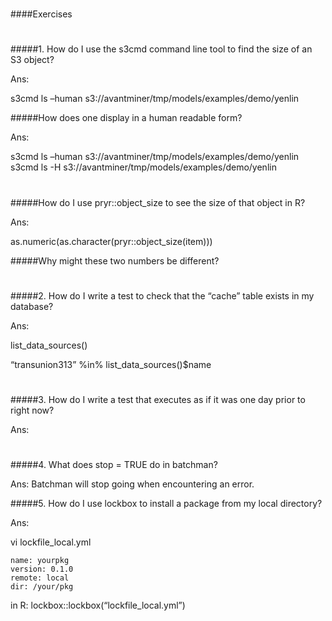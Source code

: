  
#
####Exercises 

#
#####1. How do I use the s3cmd command line tool to find the size of an S3 object? 

Ans:
  
s3cmd ls --human s3://avantminer/tmp/models/examples/demo/yenlin

  
#####How does one display in a human readable form? 

Ans:
  
s3cmd ls --human s3://avantminer/tmp/models/examples/demo/yenlin
s3cmd ls -H s3://avantminer/tmp/models/examples/demo/yenlin


#
#####How do I use pryr::object_size to see the size of that object in R? 

Ans: 
  
as.numeric(as.character(pryr::object_size(item)))


#####Why might these two numbers be different?


#
#####2. How do I write a test to check that the "cache" table exists in my database?

Ans:

list_data_sources()

"transunion313" %in% list_data_sources()$name

  
#  
#####3. How do I write a test that executes as if it was one day prior to right now?

Ans:


#  
#####4. What does stop = TRUE do in batchman?

Ans: Batchman will stop going when encountering an error.


#####5. How do I use lockbox to install a package from my local directory?

Ans:

vi lockfile_local.yml

    name: yourpkg
    version: 0.1.0
    remote: local
    dir: /your/pkg


in R:
lockbox::lockbox("lockfile_local.yml")


